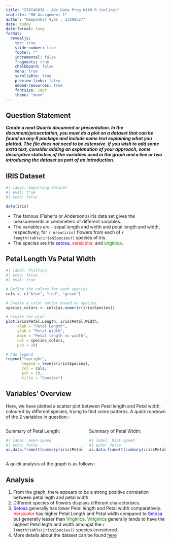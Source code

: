 ```yaml
---
title: "STAT40830 - Adv Data Prog With R (online)"
subtitle: "HW Assignment 1"
author: "Deepankar Vyas , 23200527"
date: today
date-format: long
format:
  revealjs: 
    toc: true 
    slide-number: true
    footer: ""
    incremental: false
    fragments: true
    chalkboard: false
    menu: true
    scrollable: true
    preview-links: false
    embed-resources: true
    fontsize: 28pt
    theme: "moon" 
---
```


## Question Statement

\center 

***Create a neat Quarto document or presentation. In the document/presentation, you must do a plot on a dataset that can be found on any R package and include some text explaining what you plotted. The file does not need to be extensive. If you wish to add some extra text, consider adding an explanation of your approach, some descriptive statistics of the variables used in the graph and a line or two introducing the dataset as part of an introduction.***

## IRIS Dataset

```r
#| label: Importing dataset
#| eval: true
#| echo: false

data(iris)

```

- The famous (Fisher's or Anderson's) iris data set gives the measurements in centimeters of different variables. \vspace{2 mm}
- The variables are - sepal length and width and petal length and width, respectively, for `r nrow(iris)` flowers from each of `r length(table(iris$Species))` species of iris. \vspace{2 mm}
- The species are Iris [setosa]{style="color: blue;"}, [versicolor]{style="color: red;"}, and [virginica]{style="color: green;"}.

## Petal Length Vs Petal Width 

```r
#| label: Plotting
#| echo: false
#| eval: true

# Define the colors for each species
cols <- c("blue", "red", "green")

# Create a color vector based on species
species_colors <- cols[as.numeric(iris$Species)]

# Create the plot
plot(iris$Petal.Length, iris$Petal.Width, 
     xlab = "Petal Length", 
     ylab = "Petal Width", 
     main = "Petal length vs width", 
     col = species_colors, 
     pch = 19)

# Add legend
legend("topright", 
       legend = levels(iris$Species), 
       col = cols, 
       pch = 19, 
       title = "Species")


```

## Variables' Overview

Here, we have plotted a scatter plot between Petal length and Petal width, coloured by different species, trying to find some patterns. A quick rundown of the 2 variables in question:-

::: columns
::: {.column width="50%"}
Summary of Petal Length:

```r
#| label: mean-speed
#| echo: false
as.data.frame(t(summary(iris$Petal.Length)))[,-1]
```
:::

::: {.column width="50%"}
Summary of Petal Width:

```r
#| label: hist-speed
#| echo: false
as.data.frame(t(summary(iris$Petal.Width)))[,-1]
```
:::
:::

\vspace{4 mm}

A quick analysis of the graph is as follows:-

## Analysis

1. From the graph, there appears to be a strong positive correlation between petal legth and petal width. \vspace{2 mm}
2. Different species of flowers displays different characterisics.\vspace{2 mm}
3. [Setosa]{style="color: blue;"} generally has lower Petal length and Petal width comparatively. [Versicolor]{style="color: red;"} has higher Petal Length and Petal width compared to [Setosa]{style="color: blue;"} but generally lesser than [Virginica]{style="color: green;"}. [Viriginica]{style="color: green;"} generally tends to have the highest Petal legth and width amongst the `r length(table(iris$Species))` species considered.\vspace{2 mm}
4. More details about the dataset can be found [here](https://en.wikipedia.org/wiki/Iris_flower_data_set)













